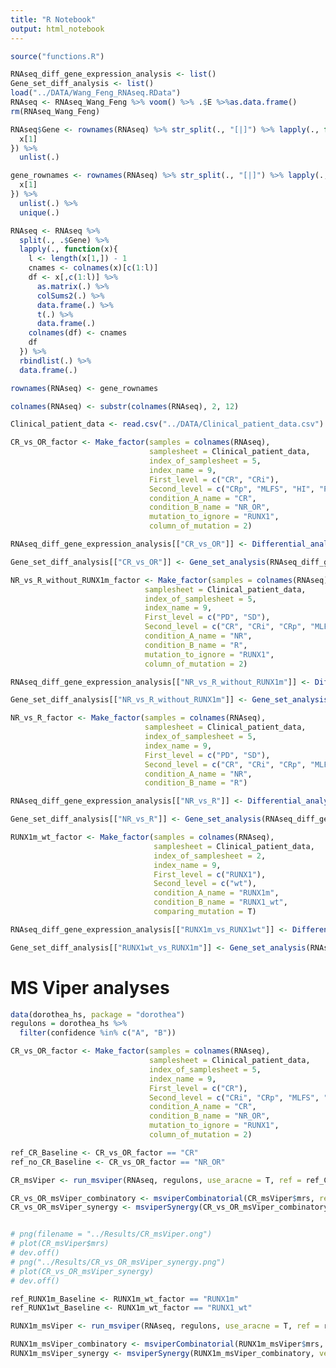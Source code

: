 ```yaml
---
title: "R Notebook"
output: html_notebook
---
```


```r
source("functions.R")

RNAseq_diff_gene_expression_analysis <- list()
Gene_set_diff_analysis <- list()
load("../DATA/Wang_Feng_RNAseq.RData")
RNAseq <- RNAseq_Wang_Feng %>% voom() %>% .$E %>%as.data.frame()
rm(RNAseq_Wang_Feng)
```

```r
RNAseq$Gene <- rownames(RNAseq) %>% str_split(., "[|]") %>% lapply(., function(x){
  x[1]
}) %>%
  unlist(.)

gene_rownames <- rownames(RNAseq) %>% str_split(., "[|]") %>% lapply(., function(x){
  x[1]
}) %>%
  unlist(.) %>% 
  unique(.)

RNAseq <- RNAseq %>%
  split(., .$Gene) %>%
  lapply(., function(x){
    l <- length(x[1,]) - 1
    cnames <- colnames(x)[c(1:l)]
    df <- x[,c(1:l)] %>%
      as.matrix(.) %>%
      colSums2(.) %>% 
      data.frame(.) %>%
      t(.) %>%
      data.frame(.)
    colnames(df) <- cnames
    df
  }) %>%
  rbindlist(.) %>% 
  data.frame(.)

rownames(RNAseq) <- gene_rownames

colnames(RNAseq) <- substr(colnames(RNAseq), 2, 12)

Clinical_patient_data <- read.csv("../DATA/Clinical_patient_data.csv")
```

```r
CR_vs_OR_factor <- Make_factor(samples = colnames(RNAseq), 
                               samplesheet = Clinical_patient_data, 
                               index_of_samplesheet = 5, 
                               index_name = 9, 
                               First_level = c("CR", "CRi"), 
                               Second_level = c("CRp", "MLFS", "HI", "PR", "SD", "PD"), 
                               condition_A_name = "CR", 
                               condition_B_name = "NR_OR", 
                               mutation_to_ignore = "RUNX1", 
                               column_of_mutation = 2)

RNAseq_diff_gene_expression_analysis[["CR_vs_OR"]] <- Differential_analysis(CR_vs_OR_factor, RNAseq)

Gene_set_diff_analysis[["CR_vs_OR"]] <- Gene_set_analysis(RNAseq_diff_gene_expression_analysis[["CR_vs_OR"]][["CR-NR_OR"]])
```

```r
NR_vs_R_without_RUNX1m_factor <- Make_factor(samples = colnames(RNAseq), 
                              samplesheet = Clinical_patient_data, 
                              index_of_samplesheet = 5, 
                              index_name = 9, 
                              First_level = c("PD", "SD"), 
                              Second_level = c("CR", "CRi", "CRp", "MLFS", "HI", "PR"), 
                              condition_A_name = "NR", 
                              condition_B_name = "R", 
                              mutation_to_ignore = "RUNX1", 
                              column_of_mutation = 2)

RNAseq_diff_gene_expression_analysis[["NR_vs_R_without_RUNX1m"]] <- Differential_analysis(NR_vs_R_without_RUNX1m_factor, RNAseq)

Gene_set_diff_analysis[["NR_vs_R_without_RUNX1m"]] <- Gene_set_analysis(RNAseq_diff_gene_expression_analysis[["NR_vs_R_without_RUNX1m"]][["NR-R"]])
```



```r
NR_vs_R_factor <- Make_factor(samples = colnames(RNAseq), 
                              samplesheet = Clinical_patient_data, 
                              index_of_samplesheet = 5, 
                              index_name = 9, 
                              First_level = c("PD", "SD"), 
                              Second_level = c("CR", "CRi", "CRp", "MLFS", "HI", "PR"), 
                              condition_A_name = "NR", 
                              condition_B_name = "R")

RNAseq_diff_gene_expression_analysis[["NR_vs_R"]] <- Differential_analysis(NR_vs_R_factor, RNAseq)

Gene_set_diff_analysis[["NR_vs_R"]] <- Gene_set_analysis(RNAseq_diff_gene_expression_analysis[["NR_vs_R"]][["NR-R"]])
```

```r
RUNX1m_wt_factor <- Make_factor(samples = colnames(RNAseq), 
                                samplesheet = Clinical_patient_data, 
                                index_of_samplesheet = 2, 
                                index_name = 9, 
                                First_level = c("RUNX1"), 
                                Second_level = c("wt"), 
                                condition_A_name = "RUNX1m", 
                                condition_B_name = "RUNX1_wt",
                                comparing_mutation = T)

RNAseq_diff_gene_expression_analysis[["RUNX1m_vs_RUNX1wt"]] <- Differential_analysis(RUNX1m_wt_factor, RNAseq)

Gene_set_diff_analysis[["RUNX1wt_vs_RUNX1m"]] <- Gene_set_analysis(RNAseq_diff_gene_expression_analysis[["RUNX1m_vs_RUNX1wt"]][["RUNX1_wt-RUNX1m"]])
```

# MS Viper analyses

```r
data(dorothea_hs, package = "dorothea") 
regulons = dorothea_hs %>%
  filter(confidence %in% c("A", "B"))
```


```r
CR_vs_OR_factor <- Make_factor(samples = colnames(RNAseq), 
                               samplesheet = Clinical_patient_data, 
                               index_of_samplesheet = 5, 
                               index_name = 9, 
                               First_level = c("CR"), 
                               Second_level = c("CRi", "CRp", "MLFS", "HI", "PR", "SD", "PD"), 
                               condition_A_name = "CR", 
                               condition_B_name = "NR_OR", 
                               mutation_to_ignore = "RUNX1", 
                               column_of_mutation = 2)

ref_CR_Baseline <- CR_vs_OR_factor == "CR"
ref_no_CR_Baseline <- CR_vs_OR_factor == "NR_OR"

CR_msViper <- run_msviper(RNAseq, regulons, use_aracne = T, ref = ref_CR_Baseline, ref_name = "CR", treat = ref_no_CR_Baseline, treat_name = "NR_OR", minsize = 4, ges.filter = T)

CR_vs_OR_msViper_combinatory <- msviperCombinatorial(CR_msViper$mrs, regulators = 25, verbose = FALSE)
CR_vs_OR_msViper_synergy <- msviperSynergy(CR_vs_OR_msViper_combinatory, verbose = FALSE)


# png(filename = "../Results/CR_msViper.ong")
# plot(CR_msViper$mrs)
# dev.off()
# png("../Results/CR_vs_OR_msViper_synergy.png")
# plot(CR_vs_OR_msViper_synergy)
# dev.off()


```

```r
ref_RUNX1m_Baseline <- RUNX1m_wt_factor == "RUNX1m"
ref_RUNX1wt_Baseline <- RUNX1m_wt_factor == "RUNX1_wt"

RUNX1m_msViper <- run_msviper(RNAseq, regulons, use_aracne = T, ref = ref_RUNX1wt_Baseline, ref_name = "WT", treat = ref_RUNX1m_Baseline, treat_name = "RUNX1m", minsize = 4, ges.filter = T)

RUNX1m_msViper_combinatory <- msviperCombinatorial(RUNX1m_msViper$mrs, regulators = 25, verbose = FALSE)
RUNX1m_msViper_synergy <- msviperSynergy(RUNX1m_msViper_combinatory, verbose = FALSE)
```

